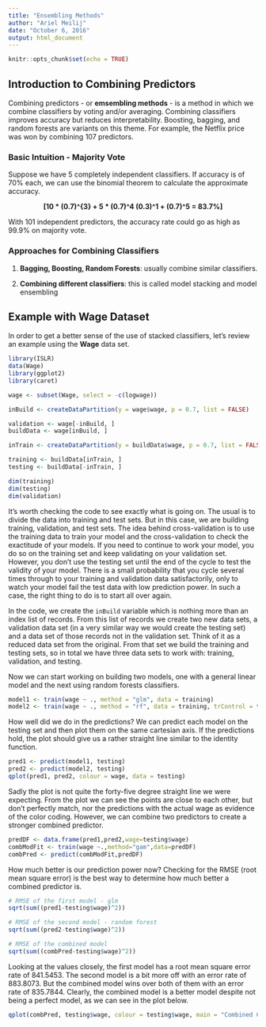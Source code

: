 ```yaml
---
title: "Ensembling Methods"
author: "Ariel Meilij"
date: "October 6, 2016"
output: html_document
---
```


```r
knitr::opts_chunk$set(echo = TRUE)
```

## Introduction to Combining Predictors
Combining predictors - or __emsembling methods__ - is a method in which we combine classifiers by voting and/or averaging. Combining classifiers improves accuracy but reduces interpretability. Boosting, bagging, and random forests are variants on this theme. For example, the Netflix price was won by combining 107 predictors.

### Basic Intuition - Majority Vote
Suppose we have 5 completely independent classifiers. If accuracy is of 70% each, we can use the binomial theorem to calculate the approximate accuracy.

<center><strong>\[10 * (0.7)^{3} + 5 * (0.7)^4 (0.3)^1 + (0.7)^5 = 83.7\%\]</strong></center>

With 101 independent predictors, the accuracy rate could go as high as 99.9% on majority vote. 

### Approaches for Combining Classifiers

1. __Bagging, Boosting, Random Forests__: usually combine similar classifiers.

2. __Combining different classifiers__: this is called model stacking and model ensembling

## Example with Wage Dataset
In order to get a better sense of the use of stacked classifiers, let's review an example using the __Wage__ data set.

```r
library(ISLR)
data(Wage)
library(ggplot2)
library(caret)

wage <- subset(Wage, select = -c(logwage))

inBuild <- createDataPartition(y = wage$wage, p = 0.7, list = FALSE)

validation <- wage[-inBuild, ]
buildData <- wage[inBuild, ]

inTrain <- createDataPartition(y = buildData$wage, p = 0.7, list = FALSE)

training <- buildData[inTrain, ]
testing <- buildData[-inTrain, ]

dim(training)
dim(testing)
dim(validation)
```

It's worth checking the code to see exactly what is going on. The usual is to divide the data into training and test sets. But in this case, we are building training, validation, and test sets. The idea behind cross-validation is to use the training data to train your model and the cross-validation to check the exactitude of your models. If you need to continue to work your model, you do so on the training set and keep validating on your validation set. However, you don't use the testing set until the end of the cycle to test the validity of your model. There is a small probability that you cycle several times through to your training and validation data satisfactorily, only to watch your model fail the test data with low prediction power. In such a case, the right thing to do is to start all over again. 

In the code, we create the <code>inBuild</code> variable which is nothing more than an index list of records. From this list of records we create two new data sets, a validation data set (in a very similar way we would create the testing set) and a data set of those records not in the validation set. Think of it as a reduced data set from the original. From that set we build the training and testing sets, so in total we have three data sets to work with: training, validation, and testing. 

Now we can start working on building two models, one with a general linear model and the next using random forests classifiers. 

```r
model1 <- train(wage ~ ., method = "glm", data = training)
model2 <- train(wage ~ ., method = "rf", data = training, trControl = trainControl(method="cv"),number=3)
```

How well did we do in the predictions? We can predict each model on the testing set and then plot them on the same cartesian axis. If the predictions hold, the plot should give us a rather straight line similar to the identity function. 

```r
pred1 <- predict(model1, testing)
pred2 <- predict(model2, testing)
qplot(pred1, pred2, colour = wage, data = testing)
```

Sadly the plot is not quite the forty-five degree straight line we were expecting. From the plot we can see the points are close to each other, but don't perfectly match, nor the predictions with the actual wage as evidence of the color coding. However, we can combine two predictors to create a stronger combined predictor. 

```r
predDF <- data.frame(pred1,pred2,wage=testing$wage)
combModFit <- train(wage ~.,method="gam",data=predDF)
combPred <- predict(combModFit,predDF)
```

How much better is our prediction power now? Checking for the RMSE (root mean square error) is the best way to determine how much better a combined predictor is. 

```r
# RMSE of the first model - glm
sqrt(sum((pred1-testing$wage)^2))

# RMSE of the second model - random forest
sqrt(sum((pred2-testing$wage)^2))

# RMSE of the combined model
sqrt(sum((combPred-testing$wage)^2))
```

Looking at the values closely, the first model has a root mean square error rate of 841.5453. The second model is a bit more off with an error rate of 883.8073. But the combined model wins over both of them with an error rate of 835.7844. Clearly, the combined model is a better model despite not being a perfect model, as we can see in the plot below.

```r
qplot(combPred, testing$wage, colour = testing$wage, main = "Combined Classifier Prediction Wage vs. Test Set" )
```


